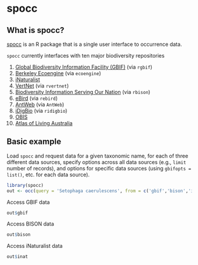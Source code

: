 # spocc {#spocc}

## What is spocc? {#what-spocc}

[spocc][] is an R package that is a single user interface to occurrence data.

`spocc` currently interfaces with ten major biodiversity repositories

1. [Global Biodiversity Information Facility (GBIF)][gbif] (via `rgbif`)
2. [Berkeley Ecoengine][ecoengine] (via `ecoengine`)
3. [iNaturalist][inat]
4. [VertNet][vertnet] (via `rvertnet`)
5. [Biodiversity Information Serving Our Nation][bison] (via `rbison`)
6. [eBird][ebird] (via `rebird`)
7. [AntWeb][antweb] (via `AntWeb`)
8. [iDigBio][idigbio] (via `ridigbio`)
9. [OBIS][obis]
10. [Atlas of Living Australia][ala]

## Basic example {#spocc-basic-example}

Load `spocc` and request data for a given taxonomic name, for each of three different data sources, specify options across all data sources (e.g., `limit` number of records), and options for specific data sources (using `gbifopts = list()`, etc. for each data source).

```r
library(spocc)
out <- occ(query = 'Setophaga caerulescens', from = c('gbif','bison','inat'), limit = 3, gbifopts = list(country = 'US'))
```

Access GBIF data

```r
out$gbif
```

Access BISON data

```r
out$bison
```

Access iNaturalist data

```r
out$inat
```

[spocc]: https://github.com/ropensci/spocc
[gbif]: https://www.gbif.org/
[rgbif]: https://github.com/ropensci/rgbif
[vertnet]: https://github.com/ropensci/rvertnet
[bison]: https://github.com/ropensci/rbison
[inat]: https://github.com/ropensci/rinat
[taxize]: https://github.com/ropensci/taxize
[ecoengine]: https://github.com/ropensci/ecoengine
[antweb]: http://antweb.org/
[idigbio]: https://www.idigbio.org/
[obis]: http://www.iobis.org/
[ebird]: http://ebird.org/content/ebird/
[ala]: http://www.ala.org.au/
